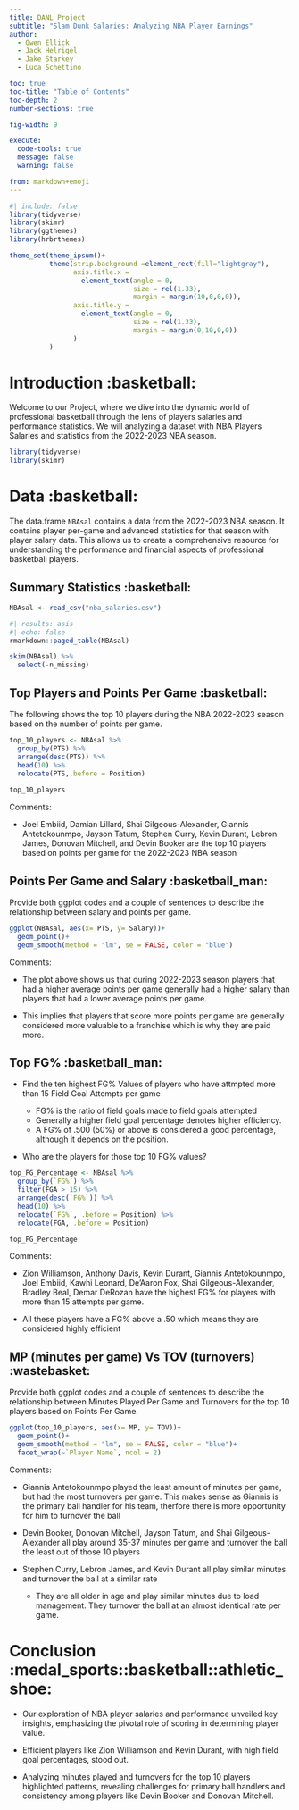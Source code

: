 ```yaml
---
title: DANL Project
subtitle: "Slam Dunk Salaries: Analyzing NBA Player Earnings"
author: 
  - Owen Ellick
  - Jack Helrigel
  - Jake Starkey
  - Luca Schettino

toc: true
toc-title: "Table of Contents"
toc-depth: 2
number-sections: true

fig-width: 9

execute:
  code-tools: true
  message: false
  warning: false

from: markdown+emoji
---
```


```r
#| include: false
library(tidyverse)
library(skimr)
library(ggthemes)
library(hrbrthemes)

theme_set(theme_ipsum()+
          theme(strip.background =element_rect(fill="lightgray"),
                axis.title.x = 
                  element_text(angle = 0,
                               size = rel(1.33),
                               margin = margin(10,0,0,0)),
                axis.title.y = 
                  element_text(angle = 0,
                               size = rel(1.33),
                               margin = margin(0,10,0,0))
                )
          )
```

# Introduction :basketball:

Welcome to our Project, where we dive into the dynamic world of professional basketball through the lens of players salaries and performance statistics. We will analyzing a dataset with NBA Players Salaries and statistics from the 2022-2023 NBA season.

```r
library(tidyverse)
library(skimr)
```

# Data :basketball:

The data.frame `NBAsal` contains a data from the 2022-2023 NBA season. It contains player per-game and advanced statistics for that season with player salary data. This allows us to create a comprehensive resource for understanding the performance and financial aspects of professional basketball players.

## Summary Statistics :basketball:

```r
NBAsal <- read_csv("nba_salaries.csv")
```

```r
#| results: asis
#| echo: false
rmarkdown::paged_table(NBAsal) 
```

```r
skim(NBAsal) %>% 
  select(-n_missing)
```

## Top Players and Points Per Game :basketball:

The following shows the top 10 players during the NBA 2022-2023 season based on the number of points per game.

```r
top_10_players <- NBAsal %>% 
  group_by(PTS) %>% 
  arrange(desc(PTS)) %>% 
  head(10) %>% 
  relocate(PTS,.before = Position)
  
top_10_players
```

Comments:

-   Joel Embiid, Damian Lillard, Shai Gilgeous-Alexander, Giannis Antetokounmpo, Jayson Tatum, Stephen Curry, Kevin Durant, Lebron James, Donovan Mitchell, and Devin Booker are the top 10 players based on points per game for the 2022-2023 NBA season

## Points Per Game and Salary :basketball_man:

Provide both ggplot codes and a couple of sentences to describe the relationship between salary and points per game.

```r
ggplot(NBAsal, aes(x= PTS, y= Salary))+
  geom_point()+
  geom_smooth(method = "lm", se = FALSE, color = "blue")
```

Comments:

-   The plot above shows us that during 2022-2023 season players that had a higher average points per game generally had a higher salary than players that had a lower average points per game.

-   This implies that players that score more points per game are generally considered more valuable to a franchise which is why they are paid more.

## Top FG% :basketball_man:

-   Find the ten highest FG% Values of players who have attmpted more than 15 Field Goal Attempts per game

    -   FG% is the ratio of field goals made to field goals attempted
    -   Generally a higher field goal percentage denotes higher efficiency.
    -   A FG% of .500 (50%) or above is considered a good percentage, although it depends on the position.

-   Who are the players for those top 10 FG% values?

```r
top_FG_Percentage <- NBAsal %>% 
  group_by(`FG%`) %>%
  filter(FGA > 15) %>% 
  arrange(desc(`FG%`)) %>% 
  head(10) %>% 
  relocate(`FG%`, .before = Position) %>% 
  relocate(FGA, .before = Position)

top_FG_Percentage
```

Comments:

-   Zion Williamson, Anthony Davis, Kevin Durant, Giannis Antetokounmpo, Joel Embiid, Kawhi Leonard, De'Aaron Fox, Shai Gilgeous-Alexander, Bradley Beal, Demar DeRozan have the highest FG% for players with more than 15 attempts per game.

-   All these players have a FG% above a .50 which means they are considered highly efficient

## MP (minutes per game) Vs TOV (turnovers) :wastebasket:

Provide both ggplot codes and a couple of sentences to describe the relationship between Minutes Played Per Game and Turnovers for the top 10 players based on Points Per Game.

```r
ggplot(top_10_players, aes(x= MP, y= TOV))+
  geom_point()+
  geom_smooth(method = "lm", se = FALSE, color = "blue")+
  facet_wrap(~`Player Name`, ncol = 2)
```

Comments:

-   Giannis Antetokounmpo played the least amount of minutes per game, but had the most turnovers per game. This makes sense as Giannis is the primary ball handler for his team, therfore there is more opportunity for him to turnover the ball

-   Devin Booker, Donovan Mitchell, Jayson Tatum, and Shai Gilgeous-Alexander all play around 35-37 minutes per game and turnover the ball the least out of those 10 players

-   Stephen Curry, Lebron James, and Kevin Durant all play similar minutes and turnover the ball at a similar rate

    -   They are all older in age and play similar minutes due to load management. They turnover the ball at an almost identical rate per game.

# Conclusion :medal_sports::basketball::athletic_shoe:

-   Our exploration of NBA player salaries and performance unveiled key insights, emphasizing the pivotal role of scoring in determining player value.

-   Efficient players like Zion Williamson and Kevin Durant, with high field goal percentages, stood out.

-   Analyzing minutes played and turnovers for the top 10 players highlighted patterns, revealing challenges for primary ball handlers and consistency among players like Devin Booker and Donovan Mitchell.
